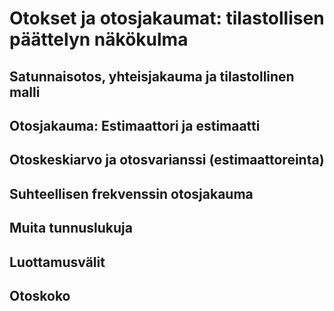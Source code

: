 # Otokset ja otosjakaumat: tilastollisen päättelyn näkökulma {#luku6}

## Satunnaisotos, yhteisjakauma ja tilastollinen malli {#alaluku61}

## Otosjakauma: Estimaattori ja estimaatti {#alaluku62}

## Otoskeskiarvo ja otosvarianssi (estimaattoreinta) {#alaluku63}

## Suhteellisen frekvenssin otosjakauma {#alaluku64}

## Muita tunnuslukuja {#alaluku65}

## Luottamusvälit {#alaluku66}

## Otoskoko {#alaluku67}

  